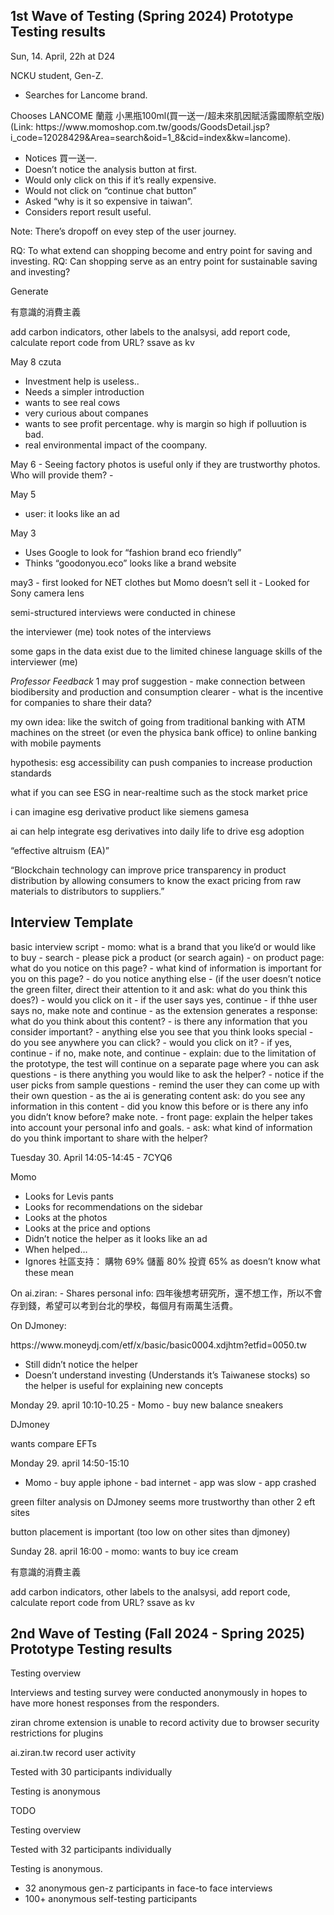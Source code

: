 ```{=mdx}
import MyEmbed from '/src/components/Embed'
```

## 1st Wave of Testing (Spring 2024) Prototype Testing results

Sun, 14. April, 22h at D24

NCKU student, Gen-Z.

-   Searches for Lancome brand.

Chooses LANCOME 蘭蔻 小黑瓶100ml(買一送一/超未來肌因賦活露國際航空版) (Link: https://www.momoshop.com.tw/goods/GoodsDetail.jsp?i_code=12028429&Area=search&oid=1_8&cid=index&kw=lancome).

-   Notices 買一送一.
-   Doesn't notice the analysis button at first.
-   Would only click on this if it's really expensive.
-   Would not click on "continue chat button"
-   Asked "why is it so expensive in taiwan".
-   Considers report result useful.

Note: There's dropoff on evey step of the user journey.

RQ: To what extend can shopping become and entry point for saving and investing. RQ: Can shopping serve as an entry point for sustainable saving and investing?


Generate

有意識的消費主義

add carbon indicators, other labels to the analsysi, add report code, calculate report code from URL? ssave as kv

May 8 czuta

-   Investment help is useless.. 
-   Needs a simpler introduction
-   wants to see real cows
-   very curious about companes
-   wants to see profit percentage. why is margin so high if polluution is bad.
-   real environmental impact of the coompany.

May 6
- Seeing factory photos is useful only if they are trustworthy photos. Who will provide them? -

May 5

- user: it looks like an ad

May 3

- Uses Google to look for "fashion brand eco friendly"
- Thinks "goodonyou.eco" looks like a brand website

may3 
- first looked for NET clothes but Momo doesn't sell it 
- Looked for Sony camera lens

semi-structured interviews were conducted in chinese

the interviewer (me) took notes of the interviews

some gaps in the data exist due to the limited chinese language skills of the interviewer (me)


*Professor Feedback*
1 may prof suggestion - make connection between biodibersity and production and consumption clearer - what is the incentive for companies to share their data?

my own idea: like the switch of going from traditional banking with ATM machines on the street (or even the physica bank office) to online banking with mobile payments

hypothesis: esg accessibility can push companies to increase production standards

what if you can see ESG in near-realtime such as the stock market price

i can imagine esg derivative product like siemens gamesa

ai can help integrate esg derivatives into daily life to drive esg adoption

"effective altruism (EA)"

"Blockchain technology can improve price transparency in product distribution by allowing consumers to know the exact pricing from raw materials to distributors to suppliers."

## Interview Template
basic interview script - momo: what is a brand that you like'd or would like to buy - search - please pick a product (or search again) - on product page: what do you notice on this page? - what kind of information is important for you on this page? - do you notice anything else - (if the user doesn't notice the green filter, direct their attention to it and ask: what do you think this does?) - would you click on it - if the user says yes, continue - if thhe user says no, make note and continue - as the extension generates a response: what do you think about this content? - is there any information that you consider important? - anything else you see that you think looks special - do you see anywhere you can click? - would you click on it? - if yes, continue - if no, make note, and continue - explain: due to the limitation of the prototype, the test will continue on a separate page where you can ask questions - is there anything you would like to ask the helper? - notice if the user picks from sample questions - remind the user they can come up with their own question - as the ai is generating content ask: do you see any information in this content - did you know this before or is there any info you didn't know before? make note. - front page: explain the helper takes into account your personal info and goals. - ask: what kind of information do you think important to share with the helper?

Tuesday 30. April 14:05-14:45 - 7CYQ6

Momo

-   Looks for Levis pants
-   Looks for recommendations on the sidebar
-   Looks at the photos
-   Looks at the price and options
-   Didn't notice the helper as it looks like an ad
-   When helped...
-   Ignores 社區支持： 購物 69% 儲蓄 80% 投資 65% as doesn't know what these mean

On ai.ziran:
-   Shares personal info: 四年後想考研究所，還不想工作，所以不會存到錢，希望可以考到台北的學校，每個月有兩萬生活費。

On DJmoney:

https://www.moneydj.com/etf/x/basic/basic0004.xdjhtm?etfid=0050.tw

-   Still didn't notice the helper
-   Doesn't understand investing (Understands it's Taiwanese stocks) so the helper is useful for explaining new concepts

Monday 29. april 10:10-10.25 - Momo - buy new balance sneakers

DJmoney

wants compare EFTs

Monday 29. april 14:50-15:10 

- Momo - buy apple iphone - bad internet - app was slow - app crashed

green filter analysis on DJmoney seems more trustworthy than other 2 eft sites

button placement is important (too low on other sites than djmoney)

Sunday 28. april 16:00 - momo: wants to buy ice cream


有意識的消費主義

add carbon indicators, other labels to the analsysi, add report code, calculate report code from URL? ssave as kv


## 2nd Wave of Testing (Fall 2024 - Spring 2025) Prototype Testing results

Testing overview

Interviews and testing survey were conducted anonymously in hopes to have more honest responses from the responders.

ziran chrome extension is unable to record activity due to browser security restrictions for plugins

ai.ziran.tw record user activity

Tested with 30 participants individually

Testing is anonymous

TODO

Testing overview

Tested with 32 participants individually

Testing is anonymous.

- 32 anonymous gen-z participants in face-to face interviews
- 100+ anonymous self-testing participants